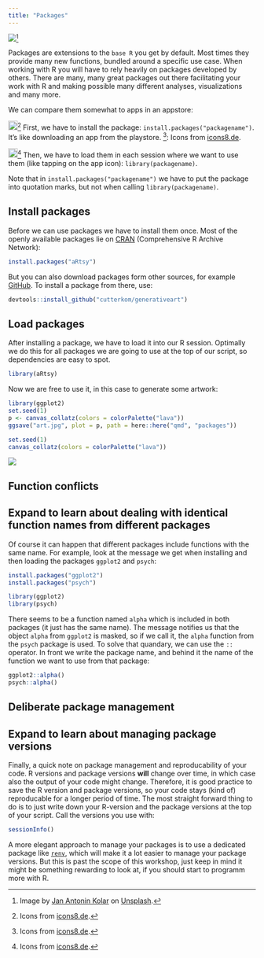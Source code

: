 ```yaml
---
title: "Packages"
---
```


![](../pictures/drawers.jpg)[^1]

[^1]: Image by [Jan Antonin Kolar](https://unsplash.com/de/@jankolar?utm_source=unsplash&utm_medium=referral&utm_content=creditCopyText) on [Unsplash](https://unsplash.com/de/fotos/lRoX0shwjUQ?utm_source=unsplash&utm_medium=referral&utm_content=creditCopyText).

Packages are extensions to the `base R` you get by default. Most times they provide many new functions, bundled around a specific use case. When working with R you will have to rely heavily on packages developed by others. There are many, many great packages out there facilitating your work with R and making possible many different analyses, visualizations and many more.

We can compare them somewhat to apps in an appstore:

![](../pictures/playstore.png){width="19"}[^2] First, we have to install the package: `install.packages("packagename")`. It's like downloading an app from the playstore. [^2]: Icons from [icons8.de](https://icons8.de).

![](../pictures/app.png){width="19"}[^2] Then, we have to load them in each session where we want to use them (like tapping on the app icon): `library(packagename)`.

[^2]: Icons from [icons8.de](https://icons8.de).

::: callout-tip
Note that in `install.packages("packagename")` we have to put the package into quotation marks, but not when calling `library(packagename)`.
:::

## Install packages

Before we can use packages we have to install them once. Most of the openly available packages lie on [CRAN](https://cran.r-project.org/) (Comprehensive R Archive Network):

```r
install.packages("aRtsy")
```

But you can also download packages form other sources, for example [GitHub](https://github.com/). To install a package from there, use:

```r
devtools::install_github("cutterkom/generativeart")
```

## Load packages

After installing a package, we have to load it into our R session. Optimally we do this for all packages we are going to use at the top of our script, so dependencies are easy to spot.

```r
library(aRtsy)
```

Now we are free to use it, in this case to generate some artwork:

```r
library(ggplot2)
set.seed(1)
p <- canvas_collatz(colors = colorPalette("lava"))
ggsave("art.jpg", plot = p, path = here::here("qmd", "packages"))
```

```r
set.seed(1)
canvas_collatz(colors = colorPalette("lava"))
```

![](./art.jpg)

## Function conflicts

::: {.callout-note collapse="true" icon="false"}
## Expand to learn about dealing with identical function names from different packages

Of course it can happen that different packages include functions with the same name. For example, look at the message we get when installing and then loading the packages `ggplot2` and `psych`:

```r
install.packages("ggplot2")
install.packages("psych")
```

```r
library(ggplot2)
library(psych)
```

There seems to be a function named `alpha` which is included in both packages (it just has the same name). The message notifies us that the object `alpha` from `ggplot2` is masked, so if we call it, the `alpha` function from the `psych` package is used. To solve that quandary, we can use the `::` operator. In front we write the package name, and behind it the name of the function we want to use from that package:

```r
ggplot2::alpha()
psych::alpha()
```
:::

## Deliberate package management

::: {.callout-note collapse="true" icon="false"}
## Expand to learn about managing package versions

Finally, a quick note on package management and reproducability of your code. R versions and package versions **will** change over time, in which case also the output of your code might change. Therefore, it is good practice to save the R version and package versions, so your code stays (kind of) reproducable for a longer period of time. The most straight forward thing to do is to just write down your R-version and the package versions at the top of your script. Call the versions you use with:

```r
sessionInfo()
```

A more elegant approach to manage your packages is to use a dedicated package like [`renv`](https://rstudio.github.io/renv/articles/renv.html), which will make it a lot easier to manage your package versions. But this is past the scope of this workshop, just keep in mind it might be something rewarding to look at, if you should start to programm more with R.
:::
